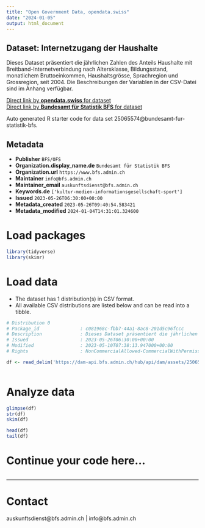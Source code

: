 ```yaml
---
title: "Open Government Data, opendata.swiss"
date: "2024-01-05"
output: html_document
---
```


## Dataset: Internetzugang der Haushalte

Dieses Dataset präsentiert die jährlichen Zahlen des Anteils Haushalte mit Breitband-Internetverbindung nach Altersklasse, Bildungsstand, monatlichem Bruttoeinkommen, Haushaltsgrösse, Sprachregion und Grossregion, seit 2004. Die Beschreibungen der Variablen in der CSV-Datei sind im Anhang verfügbar.

[Direct link by **opendata.swiss** for dataset](https://opendata.swiss/de/dataset/internetzugang-der-haushalte3)<br>
[Direct link by **Bundesamt für Statistik BFS** for dataset](https://www.bfs.admin.ch/asset/de/ts-x-ind-30109)

Auto generated R starter code for data set 25065574@bundesamt-fur-statistik-bfs.

## Metadata

- **Publisher** `BFS/OFS`
- **Organization.display_name.de** `Bundesamt für Statistik BFS`
- **Organization.url** `https://www.bfs.admin.ch`
- **Maintainer** `info@bfs.admin.ch`
- **Maintainer_email** `auskunftsdienst@bfs.admin.ch`
- **Keywords.de** `['kultur-medien-informationsgesellschaft-sport']`
- **Issued** `2023-05-26T06:30:00+00:00`
- **Metadata_created** `2023-05-26T09:40:54.583421`
- **Metadata_modified** `2024-01-04T14:31:01.324600`


# Load packages

```r

library(tidyverse)
library(skimr)

```

# Load data

-   The dataset has 1 distribution(s) in CSV format.
-   All available CSV distributions are listed below and can be read into a tibble.

```r

# Distribution 0
# Package_id               : c081968c-fbb7-44a1-8ac8-201d5c96fccc
# Description              : Dieses Dataset präsentiert die jährlichen Zahlen des Anteils Haushalte mit Breitband-Internetverbindung nach Altersklasse, Bildungsstand, monatlichem Bruttoeinkommen, Haushaltsgrösse, Sprachregion und Grossregion, seit 2004. Die Beschreibungen der Variablen in der CSV-Datei sind im Anhang verfügbar.
# Issued                   : 2023-05-26T06:30:00+00:00
# Modified                 : 2023-05-10T07:38:13.947000+00:00
# Rights                   : NonCommercialAllowed-CommercialWithPermission-ReferenceRequired

df <- read_delim('https://dam-api.bfs.admin.ch/hub/api/dam/assets/25065581/master')



```

# Analyze data

```r

glimpse(df)
str(df)
skim(df)

head(df)
tail(df)

```

# Continue your code here...

```r

```

------------------------------------------------------------------------

# Contact

auskunftsdienst@bfs.admin.ch | info@bfs.admin.ch
